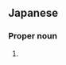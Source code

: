 ==Japanese==
{{ja-kanjitab|やす|なお}}

===Proper noun===
{{ja-pos|やすなお|proper}}

# {{given name|male|lang=ja|sort=やすなお}}